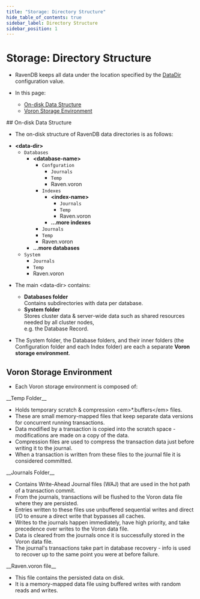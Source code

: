 ```yaml
---
title: "Storage: Directory Structure"
hide_table_of_contents: true
sidebar_label: Directory Structure
sidebar_position: 1
---
```



# Storage: Directory Structure
<Admonition type="note" title="Note">

* RavenDB keeps all data under the location specified by the [DataDir](../../server/configuration/core-configuration.mdx#datadir) configuration value.

* In this page:
    * [On-disk Data Structure](../../server/storage/directory-structure.mdx#on-disk-data-structure)
    * [Voron Storage Environment](../../server/storage/directory-structure.mdx#voron-storage-environment)
</Admonition>
## On-disk Data Structure

* The on-disk structure of RavenDB data directories is as follows:

<Admonition type="note" title="Note">

* __&lt;data-dir&gt;__
  * `Databases`
      * __&lt;database-name&gt;__
          * `Confguration`
              * `Journals`
              * `Temp`
              * Raven.voron
          * `Indexes`
              * __&lt;index-name&gt;__
                  * `Journals`
                  * `Temp`
                  * Raven.voron
              * __...more indexes__
          * `Journals`
          * `Temp`
          * Raven.voron
      * __...more databases__
  * `System`
      * `Journals`
      * `Temp`
      * Raven.voron

</Admonition>

* The main &lt;data-dir&gt; contains:

  *  **Databases folder**  
     Contains subdirectories with data per database.  
  *  **System folder**  
     Stores cluster data & server-wide data such as shared resources needed by all cluster nodes,  
     e.g. the Database Record.  

* The System folder, the Database folders, and their inner folders (the Configuration folder and each Index folder) are each a separate **Voron storage environment**.



## Voron Storage Environment

* Each Voron storage environment is composed of:  

<Admonition type="note" title="Note">
__Temp Folder__

* Holds temporary scratch & compression &lt;em&gt;*.buffers&lt;/em&gt; files.  
* These are small memory-mapped files that keep separate data versions for concurrent running transactions.  
* Data modified by a transaction is copied into the scratch space - modifications are made on a copy of the data.  
* Compression files are used to compress the transaction data just before writing it to the journal.  
* When a transaction is written from these files to the journal file it is considered committed.
</Admonition>

<Admonition type="note" title="Note">
__Journals Folder__  

* Contains Write-Ahead Journal files (WAJ) that are used in the hot path of a transaction commit.  
* From the journals, transactions will be flushed to the Voron data file where they are persisted.  
* Entries written to these files use unbuffered sequential writes and direct I/O to ensure a direct write that bypasses all caches.  
* Writes to the journals happen immediately, have high priority, and take precedence over writes to the Voron data file.  
* Data is cleared from the journals once it is successfully stored in the Voron data file.  
* The journal's transactions take part in database recovery - info is used to recover up to the same point you were at before failure.  
</Admonition>

<Admonition type="note" title="Note">
__Raven.voron file__

* This file contains the persisted data on disk.  
* It is a memory-mapped data file using buffered writes with random reads and writes.
</Admonition>
 


